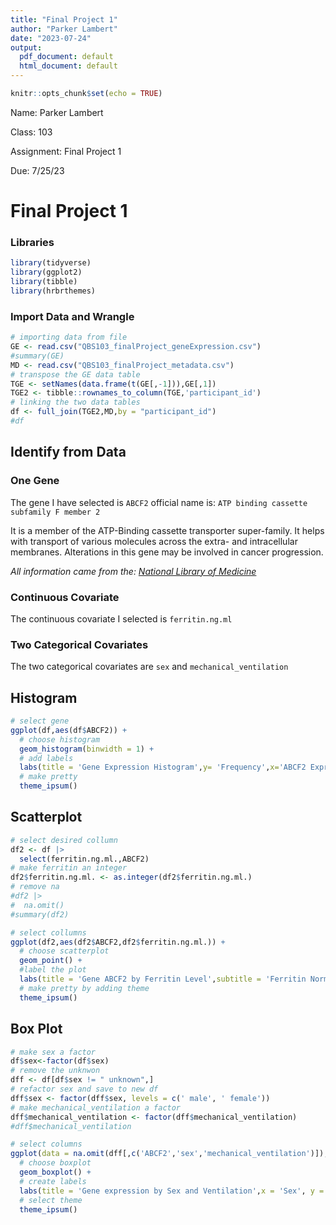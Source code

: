 ```yaml
---
title: "Final Project 1"
author: "Parker Lambert"
date: "2023-07-24"
output:
  pdf_document: default
  html_document: default
---
```


```r
knitr::opts_chunk$set(echo = TRUE)
```

Name: Parker Lambert

Class: 103

Assignment: Final Project 1

Due: 7/25/23

# Final Project 1

### Libraries

```r
library(tidyverse)
library(ggplot2)
library(tibble)
library(hrbrthemes)
```

### Import Data and Wrangle

```r
# importing data from file
GE <- read.csv("QBS103_finalProject_geneExpression.csv")
#summary(GE)
MD <- read.csv("QBS103_finalProject_metadata.csv")
# transpose the GE data table
TGE <- setNames(data.frame(t(GE[,-1])),GE[,1])
TGE2 <- tibble::rownames_to_column(TGE,'participant_id')
# linking the two data tables
df <- full_join(TGE2,MD,by = "participant_id")
#df
```

## Identify from Data

### One Gene

The gene I have selected is `ABCF2` official name is: `ATP binding cassette subfamily F member 2`

It is a member of the ATP-Binding cassette transporter super-family. It helps with transport of various molecules across the extra- and intracellular membranes. Alterations in this gene may be involved in cancer progression.

*All information came from the: [National Library of Medicine](https://www.ncbi.nlm.nih.gov/gene/10061)*

### Continuous Covariate

The continuous covariate I selected is `ferritin.ng.ml`

### Two Categorical Covariates

The two categorical covariates are `sex` and `mechanical_ventilation`

## Histogram

```r
# select gene
ggplot(df,aes(df$ABCF2)) +
  # choose histogram
  geom_histogram(binwidth = 1) +
  # add labels
  labs(title = 'Gene Expression Histogram',y= 'Frequency',x='ABCF2 Expression') +
  # make pretty
  theme_ipsum()
```

## Scatterplot

```r
# select desired collumn
df2 <- df |>
  select(ferritin.ng.ml.,ABCF2)
# make ferritin an integer
df2$ferritin.ng.ml. <- as.integer(df2$ferritin.ng.ml.)
# remove na
#df2 |> 
#  na.omit()
#summary(df2)
```

```r
# select collumns 
ggplot(df2,aes(df2$ABCF2,df2$ferritin.ng.ml.)) +
  # choose scatterplot
  geom_point() +
  #label the plot
  labs(title = 'Gene ABCF2 by Ferritin Level',subtitle = 'Ferritin Normal Range is 24 to 336 ng/ml', x = 'Gene ANCF2', y = 'Ferritin ng/ml') +
  # make pretty by adding theme
  theme_ipsum()
```

## Box Plot

```r
# make sex a factor
df$sex<-factor(df$sex)
# remove the unknwon
dff <- df[df$sex != " unknown",]
# refactor sex and save to new df
dff$sex <- factor(dff$sex, levels = c(' male', ' female'))
# make mechanical_ventilation a factor
dff$mechanical_ventilation <- factor(dff$mechanical_ventilation)
#dff$mechanical_ventilation
```

```r
# select columns
ggplot(data = na.omit(dff[,c('ABCF2','sex','mechanical_ventilation')]),aes(sex,ABCF2,color=mechanical_ventilation)) +
  # choose boxplot
  geom_boxplot() +
  # create labels
  labs(title = 'Gene expression by Sex and Ventilation',x = 'Sex', y = 'Gene ABCF2', color = 'Mechanical Ventilation') +
  # select theme
  theme_ipsum()
```
